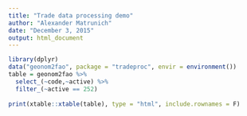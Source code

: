 ```yaml
---
title: "Trade data processing demo"
author: "Alexander Matrunich"
date: "December 3, 2015"
output: html_document
---
```


```r
library(dplyr)
data("geonom2fao", package = "tradeproc", envir = environment())
table = geonom2fao %>% 
  select_(~code,~active) %>%
  filter_(~active == 252) 
  
print(xtable::xtable(table), type = "html", include.rownames = F)
```
